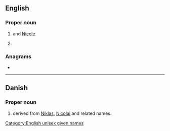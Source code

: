 ==English==

===Proper noun===
{{en-proper noun}}

# {{given name|female|diminutive=Nicola}} and [[Nicole]].
# {{given name|male|diminutive=Nicholas}}

===Anagrams===
* {{anagrams|en|a=ciikn|kinic}}

[[Category:English unisex given names]]

----

==Danish==

===Proper noun===
{{head|da|proper noun}}

# {{given name|male|lang=da}} derived from [[Niklas]], [[Nicolai]] and related names.